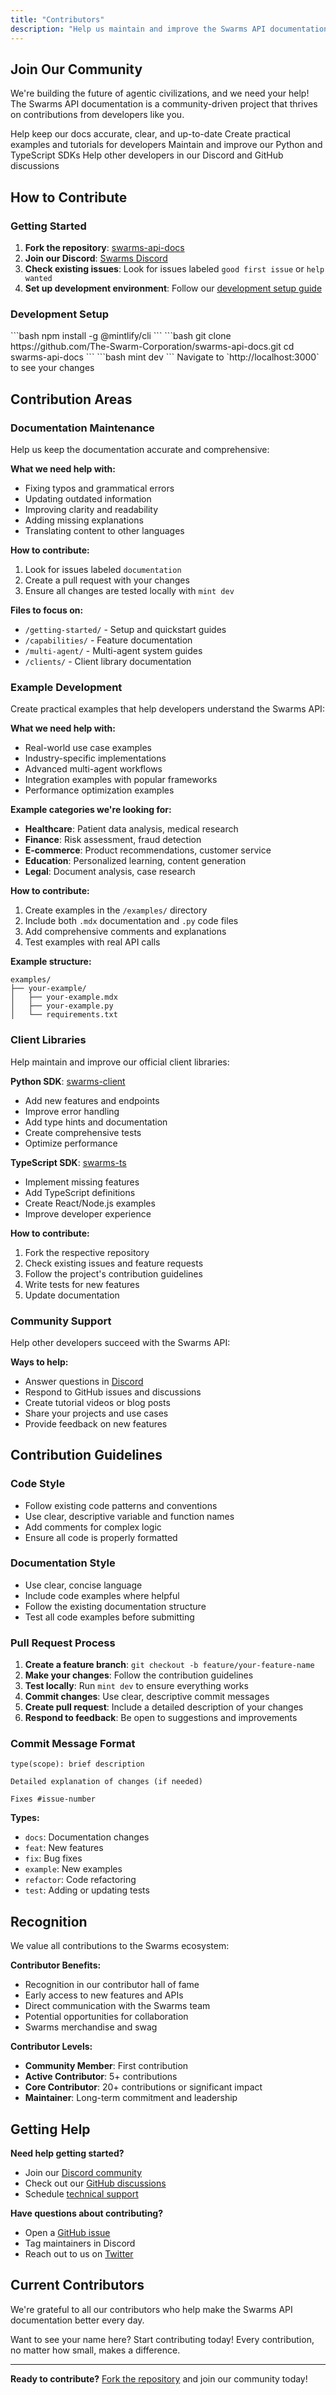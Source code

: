 ```yaml
---
title: "Contributors"
description: "Help us maintain and improve the Swarms API documentation, examples, and client libraries"
---
```


## Join Our Community

We're building the future of agentic civilizations, and we need your help! The Swarms API documentation is a community-driven project that thrives on contributions from developers like you.

<CardGroup cols={2}>
  <Card
    title="Documentation Maintenance"
    icon="book"
    href="#documentation-maintenance"
  >
    Help keep our docs accurate, clear, and up-to-date
  </Card>
  <Card
    title="Example Development"
    icon="code"
    href="#example-development"
  >
    Create practical examples and tutorials for developers
  </Card>
  <Card
    title="Client Libraries"
    icon="laptop-code"
    href="#client-libraries"
  >
    Maintain and improve our Python and TypeScript SDKs
  </Card>
  <Card
    title="Community Support"
    icon="users"
    href="#community-support"
  >
    Help other developers in our Discord and GitHub discussions
  </Card>
</CardGroup>

## How to Contribute

### Getting Started

1. **Fork the repository**: [swarms-api-docs](https://github.com/The-Swarm-Corporation/swarms-api-docs)
2. **Join our Discord**: [Swarms Discord](https://discord.gg/EamjgSaEQf)
3. **Check existing issues**: Look for issues labeled `good first issue` or `help wanted`
4. **Set up development environment**: Follow our [development setup guide](#development-setup)

### Development Setup

<Steps>
  <Step title="Install Mintlify CLI">
    ```bash
    npm install -g @mintlify/cli
    ```
  </Step>
  <Step title="Clone and setup">
    ```bash
    git clone https://github.com/The-Swarm-Corporation/swarms-api-docs.git
    cd swarms-api-docs
    ```
  </Step>
  <Step title="Start development server">
    ```bash
    mint dev
    ```
  </Step>
  <Step title="Open in browser">
    Navigate to `http://localhost:3000` to see your changes
  </Step>
</Steps>

## Contribution Areas

### Documentation Maintenance

Help us keep the documentation accurate and comprehensive:

**What we need help with:**
- Fixing typos and grammatical errors
- Updating outdated information
- Improving clarity and readability
- Adding missing explanations
- Translating content to other languages

**How to contribute:**
1. Look for issues labeled `documentation`
2. Create a pull request with your changes
3. Ensure all changes are tested locally with `mint dev`

**Files to focus on:**
- `/getting-started/` - Setup and quickstart guides
- `/capabilities/` - Feature documentation
- `/multi-agent/` - Multi-agent system guides
- `/clients/` - Client library documentation

### Example Development

Create practical examples that help developers understand the Swarms API:

**What we need help with:**
- Real-world use case examples
- Industry-specific implementations
- Advanced multi-agent workflows
- Integration examples with popular frameworks
- Performance optimization examples

**Example categories we're looking for:**
- **Healthcare**: Patient data analysis, medical research
- **Finance**: Risk assessment, fraud detection
- **E-commerce**: Product recommendations, customer service
- **Education**: Personalized learning, content generation
- **Legal**: Document analysis, case research

**How to contribute:**
1. Create examples in the `/examples/` directory
2. Include both `.mdx` documentation and `.py` code files
3. Add comprehensive comments and explanations
4. Test examples with real API calls

**Example structure:**
```
examples/
├── your-example/
│   ├── your-example.mdx
│   ├── your-example.py
│   └── requirements.txt
```

### Client Libraries

Help maintain and improve our official client libraries:

**Python SDK**: [swarms-client](https://github.com/The-Swarm-Corporation/swarms-client)
- Add new features and endpoints
- Improve error handling
- Add type hints and documentation
- Create comprehensive tests
- Optimize performance

**TypeScript SDK**: [swarms-ts](https://github.com/The-Swarm-Corporation/swarms-ts)
- Implement missing features
- Add TypeScript definitions
- Create React/Node.js examples
- Improve developer experience

**How to contribute:**
1. Fork the respective repository
2. Check existing issues and feature requests
3. Follow the project's contribution guidelines
4. Write tests for new features
5. Update documentation

### Community Support

Help other developers succeed with the Swarms API:

**Ways to help:**
- Answer questions in [Discord](https://discord.gg/EamjgSaEQf)
- Respond to GitHub issues and discussions
- Create tutorial videos or blog posts
- Share your projects and use cases
- Provide feedback on new features

## Contribution Guidelines

### Code Style

- Follow existing code patterns and conventions
- Use clear, descriptive variable and function names
- Add comments for complex logic
- Ensure all code is properly formatted

### Documentation Style

- Use clear, concise language
- Include code examples where helpful
- Follow the existing documentation structure
- Test all code examples before submitting

### Pull Request Process

1. **Create a feature branch**: `git checkout -b feature/your-feature-name`
2. **Make your changes**: Follow the contribution guidelines
3. **Test locally**: Run `mint dev` to ensure everything works
4. **Commit changes**: Use clear, descriptive commit messages
5. **Create pull request**: Include a detailed description of your changes
6. **Respond to feedback**: Be open to suggestions and improvements

### Commit Message Format

```
type(scope): brief description

Detailed explanation of changes (if needed)

Fixes #issue-number
```

**Types:**
- `docs`: Documentation changes
- `feat`: New features
- `fix`: Bug fixes
- `example`: New examples
- `refactor`: Code refactoring
- `test`: Adding or updating tests

## Recognition

We value all contributions to the Swarms ecosystem:

**Contributor Benefits:**
- Recognition in our contributor hall of fame
- Early access to new features and APIs
- Direct communication with the Swarms team
- Potential opportunities for collaboration
- Swarms merchandise and swag

**Contributor Levels:**
- **Community Member**: First contribution
- **Active Contributor**: 5+ contributions
- **Core Contributor**: 20+ contributions or significant impact
- **Maintainer**: Long-term commitment and leadership

## Getting Help

**Need help getting started?**
- Join our [Discord community](https://discord.gg/EamjgSaEQf)
- Check out our [GitHub discussions](https://github.com/The-Swarm-Corporation/swarms-api-docs/discussions)
- Schedule [technical support](https://cal.com/swarms/swarms-technical-support?overlayCalendar=true)

**Have questions about contributing?**
- Open a [GitHub issue](https://github.com/The-Swarm-Corporation/swarms-api-docs/issues)
- Tag maintainers in Discord
- Reach out to us on [Twitter](https://twitter.com/swarms_corp)

## Current Contributors

We're grateful to all our contributors who help make the Swarms API documentation better every day.

<Note>
Want to see your name here? Start contributing today! Every contribution, no matter how small, makes a difference.
</Note>

---

**Ready to contribute?** [Fork the repository](https://github.com/The-Swarm-Corporation/swarms-api-docs) and join our community today!
